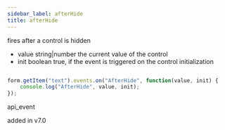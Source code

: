 ```yaml
---
sidebar_label: afterHide
title: afterHide
---
```



          


<Short>
 fires after a control is hidden
 


</Short>



- value     string|number    the current value of the control
- init      boolean     true, if the event is triggered on the control initialization


~~~js

form.getItem("text").events.on("AfterHide", function(value, init) {
    console.log("AfterHide", value, init);
});


~~~
 api_event

<Descr>



</Descr>


 added in v7.0
